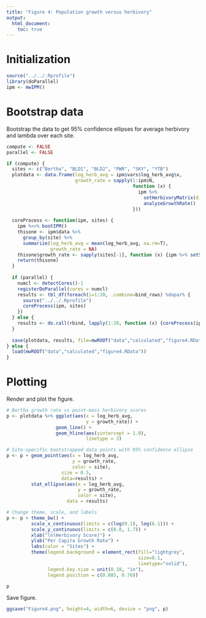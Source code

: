 ```yaml
---
title: "Figure 4: Population growth versus herbivory"
output: 
  html_document:
    toc: true
---
```


# Initialization

```r
source("../../.Rprofile")
library(doParallel)
ipm <- mwIPM()
```

# Bootstrap data
Bootstrap the data to get 95% confidence ellipses for average herbivory and lambda over each site.
```r
compute <- FALSE
parallel <- FALSE

if (compute) {
  sites <- c("Bertha", "BLD1", "BLD2", "PWR", "SKY", "YTB")
  plotdata <- data.frame(log_herb_avg = ipm$vars$log_herb_avg$x,
                         growth_rate = sapply(1:ipm$N, 
                                              function (x) { 
                                                ipm %>% 
                                                  setHerbivoryMatrix(dist.herb = c(rep(0,x-1), 1/ipm$vars$log_herb_avg$dx, rep(0,ipm$N-x))) %>% 
                                                  analyzeGrowthRate()
                                              }))
  
  coreProcess <- function(ipm, sites) {
    ipm %<>% bootIPM()
    thisone <- ipm$data %>% 
      group_by(site) %>% 
      summarize(log_herb_avg = mean(log_herb_avg, na.rm=T), 
                growth_rate = NA)
    thisone$growth_rate <- sapply(sites[-1], function (x) {ipm %>% setSite(x) %>% analyzeGrowthRate()})
    return(thisone)
  }
  
  if (parallel) {
    numcl <- detectCores()-1
    registerDoParallel(cores = numcl)
    results <- tbl_df(foreach(i=1:20, .combine=bind_rows) %dopar% {
      source("../../.Rprofile")
      coreProcess(ipm, sites)
    })
  } else {
    results <- do.call(rbind, lapply(1:20, function (x) {coreProcess(ipm, sites)}))
  }
  
  save(plotdata, results, file=mwROOT("data","calculated","figure4.RData"))
} else {
  load(mwROOT("data","calculated","figure4.RData"))
}
```

# Plotting

Render and plot the figure.
```r
# Bertha growth rate vs point-mass herbivory scores
p <- plotdata %>% ggplot(aes(x = log_herb_avg,
                             y = growth_rate)) +
                  geom_line() + 
                  geom_hline(aes(yintercept = 1.0), 
                             linetype = 3)

# Site-specific bootstrapped data points with 95% confidence ellipse
p <- p + geom_point(aes(x = log_herb_avg, 
                        y = growth_rate, 
                        color = site), 
                    size = 0.5,
                    data=results) + 
         stat_ellipse(aes(x = log_herb_avg, 
                          y = growth_rate, 
                          color = site), 
                      data = results)

# Change theme, scale, and labels
p <- p + theme_bw() +
         scale_x_continuous(limits = c(log(0.1), log(6.1))) + 
         scale_y_continuous(limits = c(0.0, 1.7)) + 
         xlab("ln(Herbivory Score)") +
         ylab("Per Capita Growth Rate") + 
         labs(color = "Sites") + 
         theme(legend.background = element_rect(fill="lightgrey",
                                                size=0.1,
                                                linetype="solid"),
               legend.key.size = unit(0.18, "in"),
               legend.position = c(0.885, 0.78))

p
```

Save figure.
```r
ggsave("Figure4.png", height=4, width=6, device = "png", p)
```